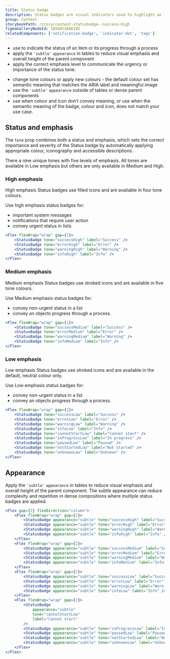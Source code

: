 ```yaml
---
title: Status badge
description: Status badges are visual indicators used to highlight an item’s status for quick recognition.
group: Content
storybookPath: /story/content-statusbadge--success-high
figmaGalleryNodeId: 18568%3A86192
relatedComponents: ['notification-badge', 'indicator-dot', 'tags']
---
```


<DoHeading />

- use to indicate the status of an item or its progress through a process
- apply the `'subtle'` `appearance` in tables to reduce visual emphasis and overall height of the parent component
- apply the correct emphasis level to communicate the urgency or importance of the status tone.

<DontHeading />

- change tone colours or apply new colours - the default colour set has semantic meaning that matches the ARIA label and meaningful image
- use the `'subtle'` `appearance` outside of tables or dense parent components
- use when colour and icon don’t convey meaning, or use when the semantic meaning of the badge, colour and icon, does not match your use case.

## Status and emphasis

The `tone` prop combines both a status and emphasis, which sets the correct importance and severity of the Status badge by automatically applying appropriate colour, iconography and accessible descriptions.

There a nine unique tones with five levels of emphasis. All tones are available in Low emphasis but others are only available in Medium and High.

### High emphasis

High emphasis Status badges use filled icons and are available in four tone colours.

Use high emphasis status badges for:

- important system messages
- notifications that require user action
- convey urgent status in lists.

```jsx live
<Flex flexWrap="wrap" gap={1}>
	<StatusBadge tone="successHigh" label="Success" />
	<StatusBadge tone="errorHigh" label="Error" />
	<StatusBadge tone="warningHigh" label="Warning" />
	<StatusBadge tone="infoHigh" label="Info" />
</Flex>
```

### Medium emphasis

Medium emphasis Status badges use stroked icons and are available in five tone colours.

Use Medium emphasis status badges for:

- convey non-urgent status in a list
- convey an objects progress through a process.

```jsx live
<Flex flexWrap="wrap" gap={1}>
	<StatusBadge tone="successMedium" label="Success" />
	<StatusBadge tone="errorMedium" label="Error" />
	<StatusBadge tone="warningMedium" label="Warning" />
	<StatusBadge tone="infoMedium" label="Info" />
</Flex>
```

### Low emphasis

Low emphasis Status badges use stroked icons and are available in the default, neutral colour only.

Use Low emphasis status badges for:

- convey non-urgent status in a list
- convey an objects progress through a process.

```jsx live
<Flex flexWrap="wrap" gap={1}>
	<StatusBadge tone="successLow" label="Success" />
	<StatusBadge tone="errorLow" label="Error" />
	<StatusBadge tone="warningLow" label="Warning" />
	<StatusBadge tone="infoLow" label="Info" />
	<StatusBadge tone="cannotStartLow" label="Cannot start" />
	<StatusBadge tone="inProgressLow" label="In progress" />
	<StatusBadge tone="pausedLow" label="Paused" />
	<StatusBadge tone="notStartedLow" label="Not started" />
	<StatusBadge tone="unknownLow" label="Unknown" />
</Flex>
```

## Appearance

Apply the `'subtle'` `appearance` in tables to reduce visual emphasis and overall height of the parent component. The subtle appearance can reduce complexity and repetition in dense compositions where multiple status badges are applied.

```jsx live
<Flex gap={2} flexDirection="column">
	<Flex flexWrap="wrap" gap={2}>
		<StatusBadge appearance="subtle" tone="successHigh" label="Success" />
		<StatusBadge appearance="subtle" tone="errorHigh" label="Error" />
		<StatusBadge appearance="subtle" tone="warningHigh" label="Warning" />
		<StatusBadge appearance="subtle" tone="infoHigh" label="Info" />
	</Flex>
	<Flex flexWrap="wrap" gap={2}>
		<StatusBadge appearance="subtle" tone="successMedium" label="Success" />
		<StatusBadge appearance="subtle" tone="errorMedium" label="Error" />
		<StatusBadge appearance="subtle" tone="warningMedium" label="Warning" />
		<StatusBadge appearance="subtle" tone="infoMedium" label="Info" />
	</Flex>
	<Flex flexWrap="wrap" gap={2}>
		<StatusBadge appearance="subtle" tone="successLow" label="Success" />
		<StatusBadge appearance="subtle" tone="errorLow" label="Error" />
		<StatusBadge appearance="subtle" tone="warningLow" label="Warning" />
		<StatusBadge appearance="subtle" tone="infoLow" label="Info" />
	</Flex>
	<Flex flexWrap="wrap" gap={2}>
		<StatusBadge
			appearance="subtle"
			tone="cannotStartLow"
			label="Cannot start"
		/>
		<StatusBadge appearance="subtle" tone="inProgressLow" label="In progress" />
		<StatusBadge appearance="subtle" tone="pausedLow" label="Paused" />
		<StatusBadge appearance="subtle" tone="notStartedLow" label="Not started" />
		<StatusBadge appearance="subtle" tone="unknownLow" label="Unknown" />
	</Flex>
</Flex>
```
